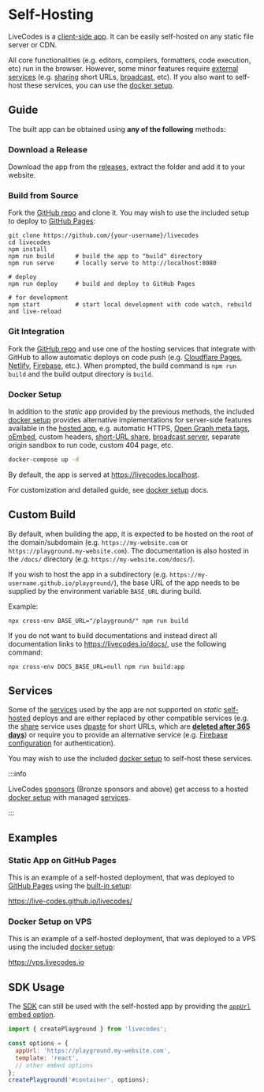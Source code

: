 # Self-Hosting

LiveCodes is a [client-side app](../why.mdx#client-side). It can be easily self-hosted on any static file server or CDN.

All core functionalities (e.g. editors, compilers, formatters, code execution, etc) run in the browser. However, some minor features require [external services](../advanced/services.mdx) (e.g. [sharing](./share.mdx) short URLs, [broadcast](./broadcast.mdx), etc).
If you also want to self-host these services, you can use the [docker setup](../advanced/docker.mdx).

## Guide

The built app can be obtained using **any of the following** methods:

### Download a Release

Download the app from the [releases](https://github.com/live-codes/livecodes/releases), extract the folder and add it to your website.

### Build from Source

Fork the [GitHub repo](https://github.com/live-codes/livecodes) and clone it. You may wish to use the included setup to deploy to [GitHub Pages](https://pages.github.com/):

  ```shell
  git clone https://github.com/{your-username}/livecodes
  cd livecodes
  npm install
  npm run build      # build the app to "build" directory
  npm run serve      # locally serve to http://localhost:8080

  # deploy
  npm run deploy     # build and deploy to GitHub Pages

  # for development
  npm start          # start local development with code watch, rebuild and live-reload
  ```

### Git Integration

Fork the [GitHub repo](https://github.com/live-codes/livecodes) and use one of the hosting services that integrate with GitHub to allow automatic deploys on code push (e.g. [Cloudflare Pages](https://developers.cloudflare.com/pages/get-started), [Netlify](https://docs.netlify.com/configure-builds/overview/), [Firebase](https://firebase.google.com/docs/hosting/github-integration), etc.). When prompted, the build command is `npm run build` and the build output directory is `build`.

### Docker Setup

In addition to the _static_ app provided by the previous methods, the included [docker setup](../advanced/docker.mdx) provides alternative implementations for server-side features available in the [hosted app](https://livecodes.io),
e.g. automatic HTTPS, [Open Graph meta tags](https://ogp.me/), [oEmbed](https://oembed.com/), custom headers, [short-URL share](./share.mdx), [broadcast server](./broadcast.mdx), separate origin sandbox to run code, custom 404 page, etc.

```sh
docker-compose up -d
```

By default, the app is served at https://livecodes.localhost.

For customization and detailed guide, see [docker setup](../advanced/docker.mdx) docs.

## Custom Build

By default, when building the app, it is expected to be hosted on the root of the domain/subdomain (e.g. `https://my-website.com` or `https://playground.my-website.com`). The documentation is also hosted in the `/docs/` directory (e.g. `https://my-website.com/docs/`).

If you wish to host the app in a subdirectory (e.g. `https://my-username.github.io/playground/`), the base URL of the app needs to be supplied by the environment variable `BASE_URL` during build.

Example:

```shell
npx cross-env BASE_URL="/playground/" npm run build
```

If you do not want to build documentations and instead direct all documentation links to https://livecodes.io/docs/, use the following command:

```shell
npx cross-env DOCS_BASE_URL=null npm run build:app
```

## Services

Some of the [services](../advanced/services.mdx) used by the app are not supported on _static_ [self-hosted](../features/self-hosting.mdx) deploys and are either replaced by other compatible services (e.g. the [share](../features/share.mdx) service uses [dpaste](https://dpaste.com/) for short URLs, which are [**deleted after 365 days**](https://dpaste.com/help)) or require you to provide an alternative service (e.g. [Firebase configuration](https://github.com/live-codes/livecodes/tree/develop/src/livecodes/services/firebase.ts) for authentication).

You may wish to use the included [docker setup](../advanced/docker.mdx) to self-host these services.

:::info

LiveCodes [sponsors](../sponsor.mdx) (Bronze sponsors and above) get access to a hosted [docker setup](../advanced/docker.mdx) with managed [services](../advanced/docker.mdx#services).

:::

## Examples

### Static App on GitHub Pages

This is an example of a self-hosted deployment, that was deployed to [GitHub Pages](https://pages.github.com/) using the [built-in setup](#build-from-source):

https://live-codes.github.io/livecodes/

### Docker Setup on VPS

This is an example of a self-hosted deployment, that was deployed to a VPS using the included [docker setup](../advanced/docker.mdx):

https://vps.livecodes.io

## SDK Usage

The [SDK](../sdk/index.mdx) can still be used with the self-hosted app by providing the [`appUrl`](../sdk/js-ts.mdx#appurl) [embed option](../sdk/js-ts.mdx#embed-options).

```js title="index.js"
import { createPlayground } from 'livecodes';

const options = {
  appUrl: 'https://playground.my-website.com',
  template: 'react',
  // other embed options
};
createPlayground('#container', options);
```
